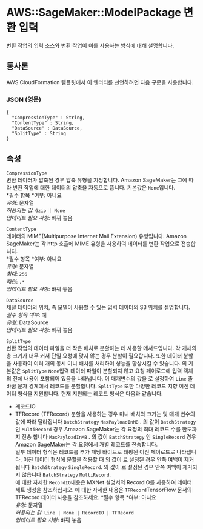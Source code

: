 # AWS::SageMaker::ModelPackage 변환 입력

변환 작업의 입력 소스와 변환 작업이 이를 사용하는 방식에 대해 설명합니다.

## 통사론

AWS CloudFormation 템플릿에서 이 엔터티를 선언하려면 다음 구문을 사용합니다.

### JSON (영문)

```
{
  "CompressionType" : String,
  "ContentType" : String,
  "DataSource" : DataSource,
  "SplitType" : String
}
```

## 속성

`CompressionType`  
변환 데이터가 압축된 경우 압축 유형을 지정합니다. Amazon SageMaker는 그에 따라 변환 작업에 대한 데이터의 압축을 자동으로 풉니다. 기본값은 `None`입니다.  
*필수 항목 *여부: 아니요  
_유형_: 문자열  
_허용되는 값_: `Gzip | None`  
_업데이트 필요 사항_: 바꿔 놓음

`ContentType`  
데이터의 MIME(Multipurpose Internet Mail Extension) 유형입니다. Amazon SageMaker는 각 http 호출에 MIME 유형을 사용하여 데이터를 변환 작업으로 전송합니다.  
*필수 항목 *여부: 아니요  
_유형_: 문자열  
_최대_: `256`  
_패턴_: `.*`  
_업데이트 필요 사항_: 바꿔 놓음

`DataSource`  
채널 데이터의 위치, 즉 모델이 사용할 수 있는 입력 데이터의 S3 위치를 설명합니다.  
_필수 항목 여부_: 예  
_유형_: DataSource  
_업데이트 필요 사항_: 바꿔 놓음

`SplitType`  
변환 작업의 데이터 파일을 더 작은 배치로 분할하는 데 사용할 메서드입니다. 각 개체의 총 크기가 너무 커서 단일 요청에 맞지 않는 경우 분할이 필요합니다. 또한 데이터 분할을 사용하여 여러 개의 동시 미니 배치를 처리하여 성능을 향상시킬 수 있습니다. 의 기본값은 `SplitType` `None`입력 데이터 파일이 분할되지 않고 요청 페이로드에 입력 객체의 전체 내용이 포함되어 있음을 나타냅니다. 이 매개변수의 값을 로 설정하여 `Line` 줄 바꿈 문자 경계에서 레코드를 분할합니다. `SplitType` 또한 다양한 레코드 지향 이진 데이터 형식을 지원합니다. 현재 지원되는 레코드 형식은 다음과 같습니다.

- 레코드IO
- TFRecord (TFRecord)
  분할을 사용하는 경우 미니 배치의 크기는 및 매개 변수의 값에 따라 달라집니다 `BatchStrategy` `MaxPayloadInMB` . 의 값이 `BatchStrategy` 인 `MultiRecord` 경우 Amazon SageMaker는 각 요청의 최대 레코드 수를 한도까지 전송 합니다 `MaxPayloadInMB` . 의 값이 `BatchStrategy` 인 `SingleRecord` 경우 Amazon SageMaker는 각 요청에서 개별 레코드를 전송합니다.  
  일부 데이터 형식은 레코드를 추가 패딩 바이트로 래핑된 이진 페이로드로 나타냅니다. 이진 데이터 형식에 분할을 적용할 때 의 값이 로 설정된 경우 안쪽 여백이 제거됩니다 `BatchStrategy` `SingleRecord`. 의 값이 로 설정된 경우 안쪽 여백이 제거되지 않습니다 `BatchStrategy` `MultiRecord`.  
  에 대한 자세한 `RecordIO`내용은 MXNet 설명서의 RecordIO를 사용하여 데이터 세트 생성을 참조하십시오. 에 대한 자세한 내용은 `TFRecord`TensorFlow 문서의 TFRecord 데이터 사용을 참조하세요.
  *필수 항목 *여부: 아니요  
  _유형_: 문자열  
  _허용되는 값_: `Line | None | RecordIO | TFRecord`  
  _업데이트 필요 사항_: 바꿔 놓음
